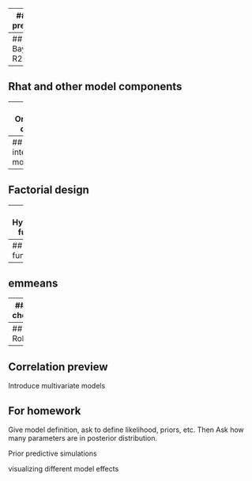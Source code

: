 



---
## prior predictive


---
## Bayesian R2


---
## Rhat and other model components


---
## Ordinal data



---
## No intercept model




---
## Factorial design




---
## Hypothesis function


---
## update function


---
## emmeans




---
## pp checks

---
## Robust




---
## Correlation preview

Introduce multivariate models




## For homework

Give model definition, ask to define likelihood, priors, etc. Then Ask how many parameters are in posterior distribution. 

Prior predictive simulations

visualizing different model effects


